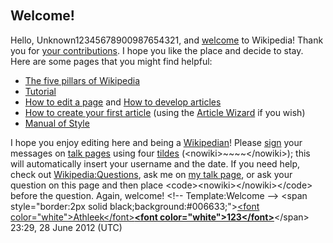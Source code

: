 <article id="36276416" title=User talk:Unknown12345678900987654321>
	<talkpage id="36276416" title="User talk:Unknown12345678900987654321">

==Welcome!==

Hello, Unknown12345678900987654321, and [[Wikipedia:Introduction|welcome]] to Wikipedia! Thank you for [[Special:Contributions/Unknown12345678900987654321|your contributions]]. I hope you like the place and decide to stay. Here are some pages that you might find helpful:
*[[Wikipedia:Five pillars|The five pillars of Wikipedia]]
*[[Wikipedia:Tutorial|Tutorial]]
*[[Help:Editing|How to edit a page]] and [[Wikipedia:Article development|How to develop articles]]
*[[Wikipedia:Your first article|How to create your first article]] (using the [[Wikipedia:Article wizard|Article Wizard]] if you wish)
*[[Wikipedia:Manual of Style|Manual of Style]]
I hope you enjoy editing here and being a [[Wikipedia:Wikipedians|Wikipedian]]! Please [[Wikipedia:Signatures|sign]] your messages on [[Help:Using talk pages|talk page]]s using four [[tilde]]s (&lt;nowiki&gt;~~~~&lt;/nowiki&gt;); this will automatically insert your username and the date. If you need help, check out [[Wikipedia:Questions]], ask me on [[user talk:Athleek123|my talk page]], or ask your question on this page and then place &lt;code&gt;&lt;nowiki&gt;{{help me}}&lt;/nowiki&gt;&lt;/code&gt; before the question. Again, welcome! &lt;!-- Template:Welcome --&gt; &lt;span style=&quot;border:2px solid black;background:#006633;&quot;&gt;[[User:Athleek123|&lt;font color=&quot;white&quot;&gt;Athleek&lt;/font&gt;]]'''[[User talk:Athleek123|&lt;font color=&quot;white&quot;&gt;123&lt;/font&gt;]]'''&lt;/span&gt; 23:29, 28 June 2012 (UTC)
	</talkpage>
</article>